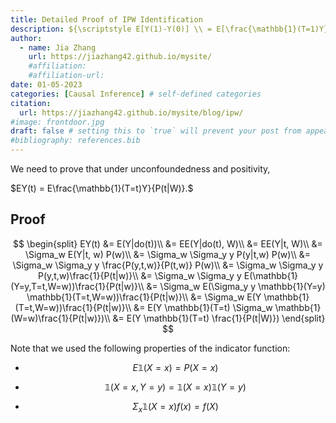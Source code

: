 ```yaml
---
title: Detailed Proof of IPW Identification
description: ${\scriptstyle E[Y(1)-Y(0)] \\ = E[\frac{\mathbb{1}(T=1)Y}{e(W)}]-E[\frac{\mathbb{1}(T=0)Y}{1-e(W)}]}$
author:
  - name: Jia Zhang
    url: https://jiazhang42.github.io/mysite/ 
    #affiliation: 
    #affiliation-url:
date: 01-05-2023
categories: [Causal Inference] # self-defined categories
citation: 
  url: https://jiazhang42.github.io/mysite/blog/ipw/ 
#image: frontdoor.jpg
draft: false # setting this to `true` will prevent your post from appearing on your listing page until you're ready!
#bibliography: references.bib
---
```


We need to prove that under unconfoundedness and positivity,

$EY(t) = E\frac{\mathbb{1}(T=t)Y}{P(t|W)}.$

::: callout-note
## Proof

$$
\begin{split}
EY(t) &= E(Y|do(t))\\
&= EE(Y|do(t), W)\\
&= EE(Y|t, W)\\
&= \Sigma_w E(Y|t, w) P(w)\\
&= \Sigma_w \Sigma_y y P(y|t,w) P(w)\\
&= \Sigma_w \Sigma_y y \frac{P(y,t,w)}{P(t,w)} P(w)\\
&= \Sigma_w \Sigma_y y P(y,t,w)\frac{1}{P(t|w)}\\
&= \Sigma_w \Sigma_y y E(\mathbb{1}(Y=y,T=t,W=w))\frac{1}{P(t|w)}\\
&= \Sigma_w E(\Sigma_y y \mathbb{1}(Y=y) \mathbb{1}(T=t,W=w))\frac{1}{P(t|w)}\\
&= \Sigma_w E(Y \mathbb{1}(T=t,W=w))\frac{1}{P(t|w)}\\
&= E(Y \mathbb{1}(T=t) \Sigma_w \mathbb{1}(W=w)\frac{1}{P(t|w)})\\
&= E(Y \mathbb{1}(T=t) \frac{1}{P(t|W)})
\end{split}
$$
:::

Note that we used the following properties of the indicator function:

-   $$
    E\mathbb{1}(X=x) = P(X=x)
    $$

-   $$
    \mathbb{1}(X=x, Y=y) = \mathbb{1}(X=x) \mathbb{1}(Y=y)
    $$

-   $$
    \Sigma_x \mathbb{1}(X=x)f(x) = f(X)
    $$

